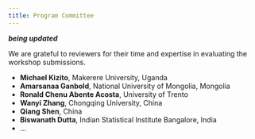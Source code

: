 ```yaml
---
title: Program Committee
---
```


**_being updated_**

We are grateful to reviewers for their time and expertise in evaluating the workshop submissions.

- **Michael Kizito**, Makerere University, Uganda
- **Amarsanaa Ganbold**, National University of Mongolia, Mongolia
- **Ronald Chenu Abente Acosta**, University of Trento
- **Wanyi Zhang**, Chongqing University, China
- **Qiang Shen**, China
- **Biswanath Dutta**, Indian Statistical Institute Bangalore, India
- ...

